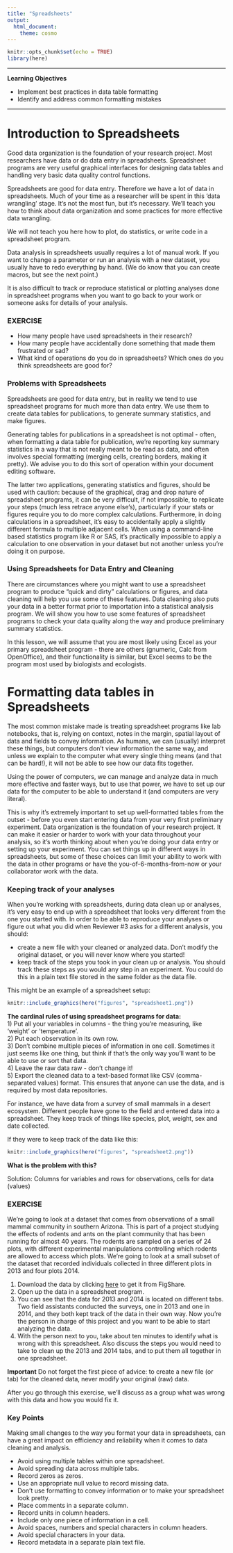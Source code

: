 ```yaml
---
title: "Spreadsheets"
output: 
  html_document:
    theme: cosmo
---
```


<link rel="stylesheet" type="text/css" href="style.css">

```r
knitr::opts_chunk$set(echo = TRUE)
library(here)
```

---

<div class="boxobj">
<strong>Learning Objectives</strong>

*  Implement best practices in data table formatting  
*  Identify and address common formatting mistakes  
</div>
---

# Introduction to Spreadsheets

Good data organization is the foundation of your research project. Most researchers have data or do data entry in spreadsheets. Spreadsheet programs are very useful graphical interfaces for designing data tables and handling very basic data quality control functions.   

Spreadsheets are good for data entry. Therefore we have a lot of data in spreadsheets. Much of your time as a researcher will be spent in this ‘data wrangling’ stage. It’s not the most fun, but it’s necessary. We’ll teach you how to think about data organization and some practices for more effective data wrangling.  

We will not teach you here how to plot, do statistics, or write code in a spreadsheet program.  

Data analysis in spreadsheets usually requires a lot of manual work. If you want to change a parameter or run an analysis with a new dataset, you usually have to redo everything by hand. (We do know that you can create macros, but see the next point.)  

It is also difficult to track or reproduce statistical or plotting analyses done in spreadsheet programs when you want to go back to your work or someone asks for details of your analysis.  


<div class="box">
### EXERCISE

* How many people have used spreadsheets in their research?  
* How many people have accidentally done something that made them frustrated or sad?
* What kind of operations do you do in spreadsheets? Which ones do you think spreadsheets are good for?
</div>


### Problems with Spreadsheets

Spreadsheets are good for data entry, but in reality we tend to use spreadsheet programs for much more than data entry. We use them to create data tables for publications, to generate summary statistics, and make figures.  

Generating tables for publications in a spreadsheet is not optimal - often, when formatting a data table for publication, we’re reporting key summary statistics in a way that is not really meant to be read as data, and often involves special formatting (merging cells, creating borders, making it pretty). We advise you to do this sort of operation within your document editing software.  

The latter two applications, generating statistics and figures, should be used with caution: because of the graphical, drag and drop nature of spreadsheet programs, it can be very difficult, if not impossible, to replicate your steps (much less retrace anyone else’s), particularly if your stats or figures require you to do more complex calculations. Furthermore, in doing calculations in a spreadsheet, it’s easy to accidentally apply a slightly different formula to multiple adjacent cells. When using a command-line based statistics program like R or SAS, it’s practically impossible to apply a calculation to one observation in your dataset but not another unless you’re doing it on purpose.  

### Using Spreadsheets for Data Entry and Cleaning

There are circumstances where you might want to use a spreadsheet program to produce “quick and dirty” calculations or figures, and data cleaning will help you use some of these features. Data cleaning also puts your data in a better format prior to importation into a statistical analysis program. We will show you how to use some features of spreadsheet programs to check your data quality along the way and produce preliminary summary statistics.  

In this lesson, we will assume that you are most likely using Excel as your primary spreadsheet program - there are others (gnumeric, Calc from OpenOffice), and their functionality is similar, but Excel seems to be the program most used by biologists and ecologists.  

# Formatting data tables in Spreadsheets

The most common mistake made is treating spreadsheet programs like lab notebooks, that is, relying on context, notes in the margin, spatial layout of data and fields to convey information. As humans, we can (usually) interpret these things, but computers don’t view information the same way, and unless we explain to the computer what every single thing means (and that can be hard!), it will not be able to see how our data fits together.  

Using the power of computers, we can manage and analyze data in much more effective and faster ways, but to use that power, we have to set up our data for the computer to be able to understand it (and computers are very literal).  

This is why it’s extremely important to set up well-formatted tables from the outset - before you even start entering data from your very first preliminary experiment. Data organization is the foundation of your research project. It can make it easier or harder to work with your data throughout your analysis, so it’s worth thinking about when you’re doing your data entry or setting up your experiment. You can set things up in different ways in spreadsheets, but some of these choices can limit your ability to work with the data in other programs or have the you-of-6-months-from-now or your collaborator work with the data.  

### Keeping track of your analyses
When you’re working with spreadsheets, during data clean up or analyses, it’s very easy to end up with a spreadsheet that looks very different from the one you started with. In order to be able to reproduce your analyses or figure out what you did when Reviewer #3 asks for a different analysis, you should:

* create a new file with your cleaned or analyzed data. Don’t modify the original dataset, or you will never know where you started!  
* keep track of the steps you took in your clean up or analysis. You should track these steps as you would any step in an experiment. You could do this in a plain text file stored in the same folder as the data file.  

This might be an example of a spreadsheet setup:

```r
knitr::include_graphics(here("figures", "spreadsheet1.png"))
```


<div class="boxGrey">
<strong>The cardinal rules of using spreadsheet programs for data:</strong>  
1) Put all your variables in columns - the thing you’re measuring, like ‘weight’ or ‘temperature’.  
2) Put each observation in its own row.  
3) Don’t combine multiple pieces of information in one cell. Sometimes it just seems like one thing, but think if that’s the only way you’ll want to be able to use or sort that data.  
4) Leave the raw data raw - don’t change it!  
5) Export the cleaned data to a text-based format like CSV (comma-separated values) format. This ensures that anyone can use the data, and is required by most data repositories.  
</div>


For instance, we have data from a survey of small mammals in a desert ecosystem. Different people have gone to the field and entered data into a spreadsheet. They keep track of things like species, plot, weight, sex and date collected.

If they were to keep track of the data like this:  
```r
knitr::include_graphics(here("figures", "spreadsheet2.png"))
```


**What is the problem with this?**

Solution: Columns for variables and rows for observations, cells for data (values)


<div class="box">
### EXERCISE

We're going to look at a dataset that comes from observations of a small mammal community in southern Arizona. This is part of a project studying the effects of rodents and ants on the plant community that has been running for almost 40 years. The rodents are sampled on a series of 24 plots, with different experimental manipulations controlling which rodents are allowed to access which plots. We're going to look at a small subset of the dataset that recorded individuals collected in three different plots in 2013 and four plots 2014.

1) Download the data by clicking [here](https://ndownloader.figshare.com/files/2252083) to get it from FigShare.  
2) Open up the data in a spreadsheet program.  
3) You can see that the data for 2013 and 2014 is located on different tabs. Two field assistants conducted the surveys, one in 2013 and one in 2014, and they both kept track of the data in their own way. Now you’re the person in charge of this project and you want to be able to start analyzing the data.   
4) With the person next to you, take about ten minutes to identify what is wrong with this spreadsheet. Also discuss the steps you would need to take to clean up the 2013 and 2014 tabs, and to put them all together in one spreadsheet.  

**Important** Do not forget the first piece of advice: to create a new file (or tab) for the cleaned data, never modify your original (raw) data.

After you go through this exercise, we’ll discuss as a group what was wrong with this data and how you would fix it.
</div>

<div class="boxGrey">
### Key Points

Making small changes to the way you format your data in spreadsheets, can have a great impact on efficiency and reliability when it comes to data cleaning and analysis.

* Avoid using multiple tables within one spreadsheet.  
* Avoid spreading data across multiple tabs.  
* Record zeros as zeros.  
* Use an appropriate null value to record missing data.  
* Don’t use formatting to convey information or to make your spreadsheet look pretty.  
* Place comments in a separate column.  
* Record units in column headers.  
* Include only one piece of information in a cell.  
* Avoid spaces, numbers and special characters in column headers.  
* Avoid special characters in your data.  
* Record metadata in a separate plain text file.
</div>


